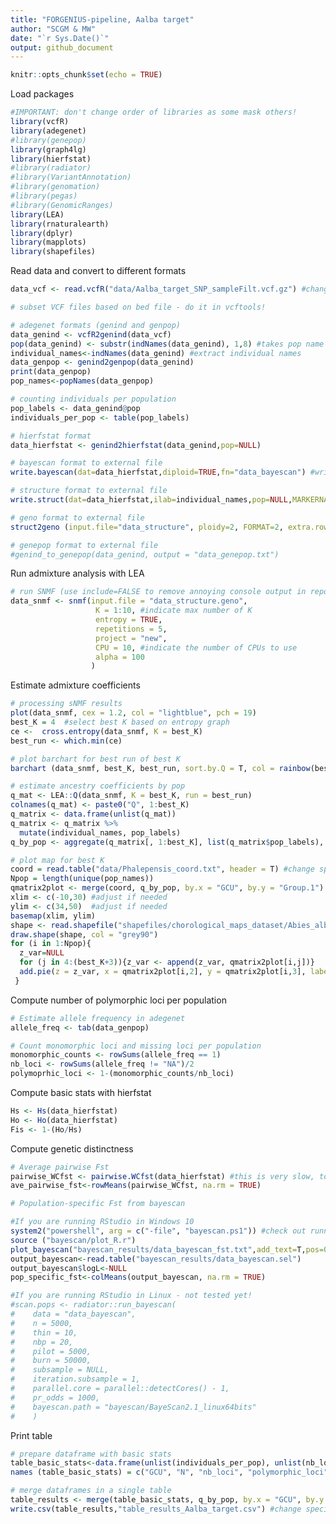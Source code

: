 ```yaml
---
title: "FORGENIUS-pipeline, Aalba target"
author: "SCGM & MW"
date: "`r Sys.Date()`"
output: github_document
---
```

```r
knitr::opts_chunk$set(echo = TRUE)
```

Load packages

```r
#IMPORTANT: don't change order of libraries as some mask others!
library(vcfR)
library(adegenet)
#library(genepop)
library(graph4lg)
library(hierfstat)
#library(radiator)
#library(VariantAnnotation)
#library(genomation)
#library(pegas)
#library(GenomicRanges)
library(LEA)
library(rnaturalearth)
library(dplyr)
library(mapplots)
library(shapefiles)
```

Read data and convert to different formats

```r
data_vcf <- read.vcfR("data/Aalba_target_SNP_sampleFilt.vcf.gz") #change species name

# subset VCF files based on bed file - do it in vcftools!

# adegenet formats (genind and genpop)
data_genind <- vcfR2genind(data_vcf)
pop(data_genind) <- substr(indNames(data_genind), 1,8) #takes pop name from the first 8 digits of sample name, e.g. AUT00215
individual_names<-indNames(data_genind) #extract individual names
data_genpop <- genind2genpop(data_genind)
print(data_genpop)
pop_names<-popNames(data_genpop)

# counting individuals per population
pop_labels <- data_genind@pop
individuals_per_pop <- table(pop_labels)

# hierfstat format
data_hierfstat <- genind2hierfstat(data_genind,pop=NULL)

# bayescan format to external file
write.bayescan(dat=data_hierfstat,diploid=TRUE,fn="data_bayescan") #writting this file can take about 6 hours for 90k SNPs; better to store these files once generated!

# structure format to external file
write.struct(dat=data_hierfstat,ilab=individual_names,pop=NULL,MARKERNAMES=FALSE,MISSING=-9,fname="data_structure") 

# geno format to external file
struct2geno (input.file="data_structure", ploidy=2, FORMAT=2, extra.row=0, extra.column=1) #writting this file can also take quite long

# genepop format to external file
#genind_to_genepop(data_genind, output = "data_genepop.txt")

```

Run admixture analysis with LEA

```r
# run SNMF (use include=FALSE to remove annoying console output in report)
data_snmf <- snmf(input.file = "data_structure.geno",
                   K = 1:10, #indicate max number of K
                   entropy = TRUE,
                   repetitions = 5,
                   project = "new",
                   CPU = 10, #indicate the number of CPUs to use
                   alpha = 100
                  )
```

Estimate admixture coefficients

```r
# processing sNMF results
plot(data_snmf, cex = 1.2, col = "lightblue", pch = 19)
best_K = 4  #select best K based on entropy graph
ce <-  cross.entropy(data_snmf, K = best_K)
best_run <- which.min(ce)

# plot barchart for best run of best K
barchart (data_snmf, best_K, best_run, sort.by.Q = T, col = rainbow(best_K),border = NA, space = 0, xlab = "Individuals", ylab = "Admixture coefficients") #use "sort.by.Q = F, names.arg= individual_names, cex.names = 0.4, las=2, " to get ind labels in original order

# estimate ancestry coefficients by pop
q_mat <- LEA::Q(data_snmf, K = best_K, run = best_run) 
colnames(q_mat) <- paste0("Q", 1:best_K)
q_matrix <- data.frame(unlist(q_mat))
q_matrix <- q_matrix %>%
  mutate(individual_names, pop_labels)
q_by_pop <- aggregate(q_matrix[, 1:best_K], list(q_matrix$pop_labels), mean)

# plot map for best K
coord = read.table("data/Phalepensis_coord.txt", header = T) #change species name; GCU, longitude and latitude in this order
Npop = length(unique(pop_names))
qmatrix2plot <- merge(coord, q_by_pop, by.x = "GCU", by.y = "Group.1")
xlim <- c(-10,30) #adjust if needed
ylim <- c(34,50)  #adjust if needed
basemap(xlim, ylim) 
shape <- read.shapefile("shapefiles/chorological_maps_dataset/Abies_alba_syn_plg_clip") #change species name, need to add Europe's coast line...
draw.shape(shape, col = "grey90")
for (i in 1:Npop){
  z_var=NULL
  for (j in 4:(best_K+3)){z_var <- append(z_var, qmatrix2plot[i,j])}
  add.pie(z = z_var, x = qmatrix2plot[i,2], y = qmatrix2plot[i,3], labels =   "", col = rainbow(best_K))
 }
```

Compute number of polymorphic loci per population

```r

# Estimate allele frequency in adegenet
allele_freq <- tab(data_genpop)

# Count monomorphic loci and missing loci per population
monomorphic_counts <- rowSums(allele_freq == 1)
nb_loci <- rowSums(allele_freq != "NA")/2
polymoprhic_loci <- 1-(monomorphic_counts/nb_loci)
```

Compute basic stats with hierfstat

```r
Hs <- Hs(data_hierfstat)
Ho <- Ho(data_hierfstat)
Fis <- 1-(Ho/Hs)
```

Compute genetic distinctness

```r
# Average pairwise Fst
pairwise_WCfst <- pairwise.WCfst(data_hierfstat) #this is very slow, took about 16 hours for 15 pops and 90k SNPs in a laptop
ave_pairwise_fst<-rowMeans(pairwise_WCfst, na.rm = TRUE) 

# Population-specific Fst from bayescan

#If you are running RStudio in Windows 10
system2("powershell", arg = c("-file", "bayescan.ps1")) #check out running parameters in ps1 file; bayescan is very slow, took about 5 hours for 15 pops and 14k SNPs using 12 CPUs and standard parameters
source ("bayescan/plot_R.r")
plot_bayescan("bayescan_results/data_bayescan_fst.txt",add_text=T,pos=0.02,size=0.7,FDR=0.05)
output_bayescan<-read.table("bayescan_results/data_bayescan.sel")
output_bayescan$logL<-NULL
pop_specific_fst<-colMeans(output_bayescan, na.rm = TRUE)

#If you are running RStudio in Linux - not tested yet!
#scan.pops <- radiator::run_bayescan(
#    data = "data_bayescan",
#    n = 5000,
#    thin = 10,
#    nbp = 20,
#    pilot = 5000,
#    burn = 50000,
#    subsample = NULL,
#    iteration.subsample = 1,
#    parallel.core = parallel::detectCores() - 1,
#    pr_odds = 1000,
#    bayescan.path = "bayescan/BayeScan2.1_linux64bits"
#    )
```

Print table

```r
# prepare dataframe with basic stats
table_basic_stats<-data.frame(unlist(individuals_per_pop), unlist(nb_loci), unlist(polymoprhic_loci), unlist(Hs), unlist(Fis), unlist(ave_pairwise_fst), unlist(pop_specific_fst), row.names = NULL)
names (table_basic_stats) = c("GCU", "N", "nb_loci", "polymorphic_loci", "Hs", "Fis", "ave_pairwise_fst", "pop_specific_fst")

# merge dataframes in a single table
table_results <- merge(table_basic_stats, q_by_pop, by.x = "GCU", by.y = "Group.1") # merge dataframes by GCU name, it orders the new dataframe alphabetically
write.csv(table_results,"table_results_Aalba_target.csv") #change species name
```
